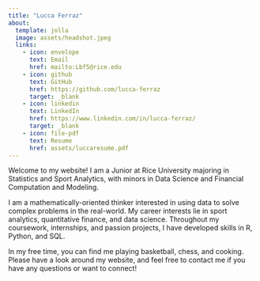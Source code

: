 ```yaml
---
title: "Lucca Ferraz"
about: 
  template: jolla
  image: assets/headshot.jpeg
  links: 
    - icon: envelope
      text: Email
      href: mailto:Lbf5@rice.edu
    - icon: github
      text: GitHub
      href: https://github.com/lucca-ferraz
      target: _blank
    - icon: linkedin
      text: LinkedIn
      href: https://www.linkedin.com/in/lucca-ferraz/
      target: _blank
    - icon: file-pdf
      text: Resume
      href: assets/luccaresume.pdf
---
```


Welcome to my website! I am a Junior at Rice University majoring in Statistics and Sport Analytics, with minors in Data Science and Financial Computation and Modeling.

I am a mathematically-oriented thinker interested in using data to solve complex problems in the real-world. My career interests lie in sport analytics, quantitative finance, and data science. Throughout my coursework, internships, and passion projects, I have developed skills in R, Python, and SQL. 

In my free time, you can find me playing basketball, chess, and cooking. Please have a look around my website, and feel free to contact me if you have any questions or want to connect!